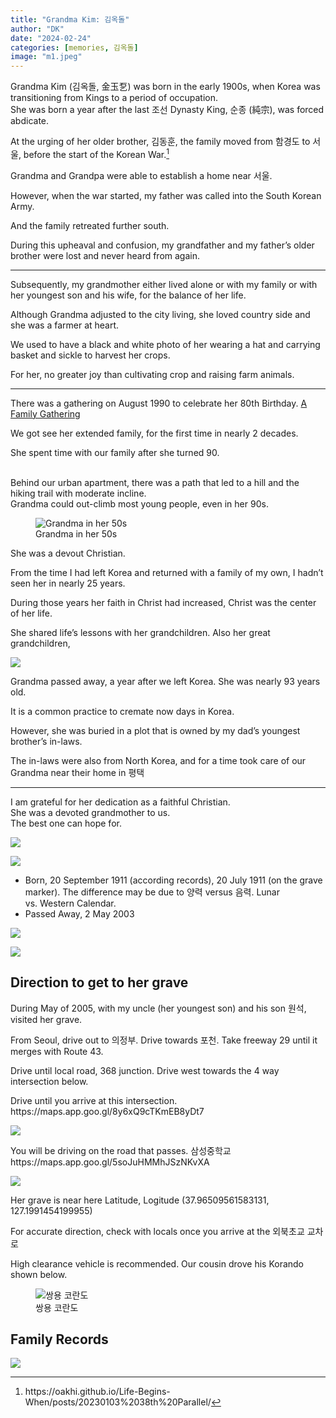 ```yaml
---
title: "Grandma Kim: 김옥돌"
author: "DK"
date: "2024-02-24"
categories: [memories, 김옥돌]
image: "m1.jpeg"
---
```


Grandma Kim (김옥돌, 金玉乭) was born in the early 1900s, when Korea was transitioning from Kings to a period of occupation.\
She was born a year after the last 조선 Dynasty King, 순종 (純宗), was forced abdicate.

At the urging of her older brother, 김동훈, the family moved from 함경도 to 서울, before the start of the Korean War.[^1]

[^1]: https://oakhi.github.io/Life-Begins-When/posts/20230103%2038th%20Parallel/

Grandma and Grandpa were able to establish a home near 서울.

However, when the war started, my father was called into the South Korean Army.

And the family retreated further south.

During this upheaval and confusion, my grandfather and my father's older brother were lost and never heard from again.

------------------------------------------------------------------------

Subsequently, my grandmother either lived alone or with my family or with her youngest son and his wife, for the balance of her life.

Although Grandma adjusted to the city living, she loved country side and she was a farmer at heart.

We used to have a black and white photo of her wearing a hat and carrying basket and sickle to harvest her crops.

For her, no greater joy than cultivating crop and raising farm animals.

------------------------------------------------------------------------

There was a gathering on August 1990 to celebrate her 80th Birthday. [A Family Gathering](https://oakhi.github.io/Life-Begins-When/posts/20231202%20Family%20Gathering/)

We got see her extended family, for the first time in nearly 2 decades.

She spent time with our family after she turned 90.

\
Behind our urban apartment, there was a path that led to a hill and the hiking trail with moderate incline.\
Grandma could out-climb most young people, even in her 90s.

![Grandma in her 50s](early_christians.jpg)

She was a devout Christian.

From the time I had left Korea and returned with a family of my own, I hadn't seen her in nearly 25 years.

During those years her faith in Christ had increased, Christ was the center of her life.

She shared life's lessons with her grandchildren. Also her great grandchildren,

![](sean_greatgrand.JPG)

Grandma passed away, a year after we left Korea. She was nearly 93 years old.

It is a common practice to cremate now days in Korea.

However, she was buried in a plot that is owned by my dad's youngest brother's in-laws.

The in-laws were also from North Korea, and for a time took care of our Grandma near their home in 평택

------------------------------------------------------------------------

I am grateful for her dedication as a faithful Christian.\
She was a devoted grandmother to us.\
The best one can hope for.

![](m1.jpeg)

![](birth_death.JPG)

-   Born, 20 September 1911 (according records), 20 July 1911 (on the grave marker). The difference may be due to 양력 versus 음력. Lunar vs. Western Calendar.
-   Passed Away, 2 May 2003

![](grave.JPG)

![](children.JPG)

## Direction to get to her grave

During May of 2005, with my uncle (her youngest son) and his son 원석, visited her grave.

From Seoul, drive out to 의정부. Drive towards 포천. Take freeway 29 until it merges with Route 43.

Drive until local road, 368 junction. Drive west towards the 4 way intersection below.

Drive until you arrive at this intersection. https://maps.app.goo.gl/8y6xQ9cTKmEB8yDt7

![](4way.JPG)

You will be driving on the road that passes. 삼성중학교 https://maps.app.goo.gl/5soJuHMMhJSzNKvXA

![](middle_school.JPG)

Her grave is near here Latitude, Logitude (37.96509561583131, 127.1991454199955)

For accurate direction, check with locals once you arrive at the 외북초교 교차로

::: callout-tip
High clearance vehicle is recommended. Our cousin drove his Korando shown below.
:::

![쌍용 코란도](Korando.JPG)

## Family Records

![](Translated_KangFamily_Record_Page_03.jpg)
